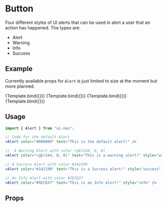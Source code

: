

<Meta title="Alert" component={Alert} />

# Button

Four different styles of UI alerts that can be used in alert a user that an action has happened.
The types are:

- Alert
- Warning
- Info
- Success

## Example

Currently available props for `Alert` is just limited to size at the moment but more planned.


<Preview>
  <Story
    name="Alert"
    args={{
      color: "#000000",
      text: "This is the default alert!",
      style: "alert",
    }}>
    {Template.bind({})}
  </Story>
  <Story
    name="Waring"
    args={{
      color: "rgb(244, 0, 0)",
      text: "This is the Warning alert!",
      style: "warning",
    }}>
    {Template.bind({})}
  </Story>
  <Story
    name="Success"
    args={{
      color: "#142199",
      text: "This is a Success alert!",
      style: "success",
    }}>
    {Template.bind({})}
  </Story>
  <Story
    name="Info"
    args={{
      color: "#5ECD37",
      text: "This is an Info alert!",
      style: "info",
    }}>
    {Template.bind({})}
  </Story>
</Preview>

## Usage

```js
import { Alert } from "ui-neu";
```

```jsx
// Code for the default Alert
<Alert color="#000000" text="This is the default alert!" />

//  A Warning Alert with color rgb(244, 0, 0)
<Alert color="rgb(244, 0, 0)" text="This is a warning alert!" style="warning" />

// A Success Alert with color #142199
<Alert color="#142199" text="This is a Success alert!" style="success" />

// An Info Alert with color #5ECD37
<Alert color="#5ECD37" text="This is an Info alert!" style="info" />


```

## Props

<Props of={Alert} />
